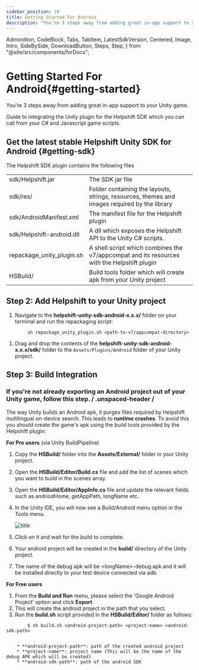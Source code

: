 ```yaml
---
sidebar_position: 10
title: Getting Started For Android
description: "You're 3 steps away from adding great in-app support to your Unity game."
---
```


  Admonition,
  CodeBlock,
  Tabs,
  TabItem,
  LatestSdkVersion,
  Centered,
  Image,
  Intro,
  SideBySide,
  DownloadButton,
  Steps,
  Step,
} from "@site/src/components/forDocs";

# Getting Started For Android{#getting-started}

<Intro>

You're 3 steps away from adding great in-app support to your Unity game.

</Intro>

Guide to integrating the Unity plugin for the Helpshift SDK which you can call from your C# and Javascript game scripts.

## Get the latest stable Helpshift Unity SDK for Android {#getting-sdk}

<DownloadButton
  text="Download SDK"
  link="[% misc.android_31x.sdk_url %]"
  classes="mb-4"
/>

The Helpshift SDK plugin contains the following files

<div className="text-sm compact ">

|                           |                                                                                              |
| ------------------------- | -------------------------------------------------------------------------------------------- |
| sdk/Helpshift.jar         | The SDK jar file                                                                             |
| sdk/res/                  | Folder containing the layouts, strings, resources, themes and images required by the library |
| sdk/AndroidManifest.xml   | The manifest file for the Helpshift plugin                                                   |
| sdk/Helpshift-android.dll | A dll which exposes the Helpshift API to the Unity C# scripts.                               |
| repackage_unity_plugin.sh | A shell script which combines the v7/appcompat and its resources with the Helpshift plugin   |
| HSBuild/                  | Build tools folder which will create apk from your Unity project                             |

</div>

## **Step 2:** Add Helpshift to your Unity project

1. Navigate to the **helpshift-unity-sdk-android-x.x.x/** folder on your terminal and run the repackaging script:

```text
        sh repackage_unity_plugin.sh <path-to-v7/appcompat-directory>
```

1. Drag and drop the contents of the **helpshift-unity-sdk-android-x.x.x/sdk/** folder to the `Assets/Plugins/Android` folder of your Unity project.

## **Step 3:** Build Integration

### If you're not already exporting an Android project out of your Unity game, follow this step. / .unspaced-header /

The way Unity builds an Android apk, it purges files required by Helpshift multilingual on-device search. This leads to **runtime crashes**. To avoid this you should create the game's apk using the build tools provided by the Helpshift plugin:

**For Pro users** (via Unity BuildPipeline)

1. Copy the **HSBuild/** folder into the **Assets/External/** folder in your Unity project.
1. Open the **HSBuild/Editor/Build.cs** file and add the list of scenes which you want to build in the scenes array.
1. Open the **HSBuild/Editor/AppInfo.cs** file and update the relevant fields such as andriodHome, getAppPath, longName etc.
1. In the Unity IDE, you will now see a Build/Android menu option in the Tools menu.

   <Image
     src="/static/books/unity/unity-android-build-menu.png"
     width="major"
     alt="title"
   />

1. Click on it and wait for the build to complete.
1. Your android project will be created in the **build/** directory of the Unity project.
1. The name of the debug apk will be &lt;longName&gt;-debug.apk and it will be installed directly to your test device connected via adb.

**For Free users**

1. From the **Build and Run** menu, please select the 'Google Android Project' option and click **Export**.
1. This will create the android project in the path that you select.
1. Run the **build.sh** script provided in the **HSBuild/Editor/** folder as follows:

```text
        $ sh build.sh <android-project-path> <project-name> <android-sdk-path>


    * **android-project-path**: path of the created android project
    * **project-name**: project name (This will be the name of the debug APK which will be created)
    * **android-sdk-path**: path of the android SDK
```

